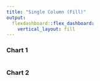 ```yaml
---
title: "Single Column (Fill)"
output: 
  flexdashboard::flex_dashboard:
    vertical_layout: fill
---
```


### Chart 1
    
```r

```
    
### Chart 2

```r

```


